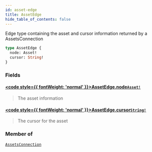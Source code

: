 ```yaml
---
id: asset-edge
title: AssetEdge
hide_table_of_contents: false
---
```








Edge type containing the asset and cursor information returned by a AssetsConnection

```graphql
type AssetEdge {
  node: Asset!
  cursor: String!
}
```


### Fields

#### [<code style={{ fontWeight: 'normal' }}>AssetEdge.<b>node</b></code>](#)<Bullet />[`Asset!`](/mainnet/api/graphql/objects/asset) <Badge class="secondary" text="non-null"/> <Badge class="secondary" text="object"/>
> The asset information
> 

#### [<code style={{ fontWeight: 'normal' }}>AssetEdge.<b>cursor</b></code>](#)<Bullet />[`String!`](/mainnet/api/graphql/scalars/string) <Badge class="secondary" text="non-null"/> <Badge class="secondary" text="scalar"/>
> The cursor for the asset
> 



### Member of

[`AssetsConnection`](/mainnet/api/graphql/objects/assets-connection)  <Badge class="secondary" text="object"/>




